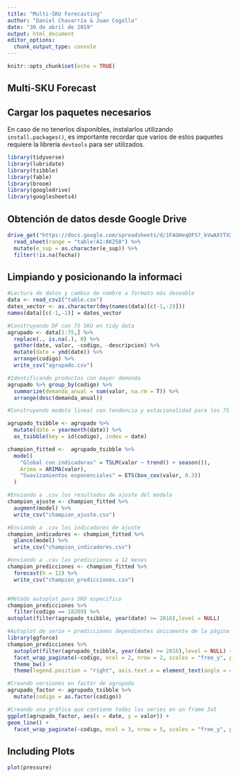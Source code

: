 ```yaml
---
title: "Multi-SKU Forecasting"
author: "Daniel Chavarría & Juan Cogollo"
date: "30 de abril de 2019"
output: html_document
editor_options: 
  chunk_output_type: console
---
```


```r
knitr::opts_chunk$set(echo = TRUE)
```

## Multi-SKU Forecast

## Cargar los paquetes necesarios

En caso de no tenerlos disponibles, instalarlos utilizando `install.packages()`, es importante recordar que varios de estos paquetes requiere la librería `devtools` para ser utilizados.

```r
library(tidyverse)
library(lubridate)
library(tsibble)
library(fable)
library(broom)
library(googledrive)
library(googlesheets4)
```



## Obtención de datos desde Google Drive

```r
drive_get("https://docs.google.com/spreadsheets/d/1FAGHeqOF57_kVwAXtTXXu68dME8HQrp7pHm0pHsDhyY/edit#gid=1103857913") %>% 
  read_sheet(range = "table!A1:AK250") %>%
  mutate(e_sup = as.character(e_sup)) %>% 
  filter(!is.na(fecha))
```

## Limpiando y posicionando la informaci

```r


#Lectura de datos y cambio de nombre a formato más deseable
data <- read_csv2("table.csv")
dates_vector <- as.character(dmy(names(data)[c(-1,-2)]))
names(data)[c(-1,-2)] = dates_vector

#Construyendo DF con 75 SKU en tidy data
agrupado <- data[1:75,] %>% 
  replace(., is.na(.), 0) %>% 
  gather(date, valor, -codigo, -descripcion) %>%
  mutate(date = ymd(date)) %>% 
  arrange(codigo) %>% 
  write_csv("agrupado.csv")

#Identificando productos con mayor demanda
agrupado %>% group_by(codigo) %>% 
  summarize(demanda_anual = sum(valor, na.rm = T)) %>%
  arrange(desc(demanda_anual))

#Construyendo modelo lineal con tendencia y estacionalidad para los 75 SKU seleccionados

agrupado_tsibble <- agrupado %>%
  mutate(date = yearmonth(date)) %>% 
  as_tsibble(key = id(codigo), index = date)

champion_fitted <-  agrupado_tsibble %>%  
  model(
    "Global con indicadoras" = TSLM(valor ~ trend() + season()),
    Arima = ARIMA(valor),
    "Suavizamientos exponenciales" = ETS(box_cox(valor, 0.3))
  )

#Enviando a .csv los resultados de ajuste del modelo
champion_ajuste <- champion_fitted %>% 
  augment(model) %>% 
  write_csv("champion_ajuste.csv")

#Enviando a .csv los indicadores de ajuste
champion_indicadores <- champion_fitted %>% 
  glance(model) %>% 
  write_csv("champion_indicadores.csv")

#enviando a .csv las predicciones a 12 meses
champion_predicciones <- champion_fitted %>% 
  forecast(h = 12) %>% 
  write_csv("champion_predicciones.csv")


#Método autoplot para SKU específico
champion_predicciones %>% 
  filter(codigo == 18209) %>% 
autoplot(filter(agrupado_tsibble, year(date) >= 2016),level = NULL)

#Autoplot de serie + predicciones dependientes únicamente de la página
library(ggforce)
champion_predicciones %>% 
  autoplot(filter(agrupado_tsibble, year(date) >= 2016),level = NULL) +
  facet_wrap_paginate(~codigo, ncol = 2, nrow = 2, scales = "free_y", page = 3) +
  theme_bw() +
  theme(legend.position = "right", axis.text.x = element_text(angle = 45, hjust = 0.8)) 

#Creando versiones en factor de agrupado
agrupado_factor <- agrupado_tsibble %>% 
  mutate(codigo = as.factor(codigo))

#Creando una gráfica que contiene todas las series en un frame 3x5
ggplot(agrupado_factor, aes(x = date, y = valor)) +
geom_line() +
  facet_wrap_paginate(~codigo, ncol = 3, nrow = 5, scales = "free_y", page = 5)
```

## Including Plots



```r
plot(pressure)
```

